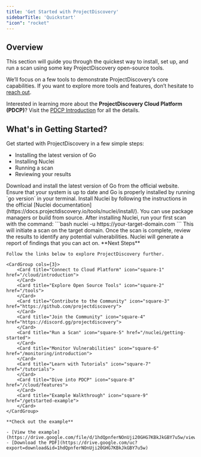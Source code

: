 ```yaml
---
title: 'Get Started with ProjectDiscovery'
sidebarTitle: 'Quickstart'
"icon": "rocket"
---
```


## Overview

This section will guide you through the quickest way to install, set up, and run a scan using some key ProjectDiscovery open-source tools.

We’ll focus on a few tools to demonstrate ProjectDiscovery’s core capabilities. If you want to explore more tools and features, don’t hesitate to [reach out](/help).

<Tip> Interested in learning more about the **ProjectDiscovery Cloud Platform (PDCP)**? Visit the [PDCP Introduction](/cloud/introduction) for all the details. </Tip>

## What's in Getting Started?

Get started with ProjectDiscovery in a few simple steps:

- Installing the latest version of Go
- Installing Nuclei
- Running a scan
- Reviewing your results


<Steps>
    <Step title="Step 1: Installing the Latest Version of Go">
        Download and install the latest version of Go from the official website. Ensure that your system is up to date and Go is properly installed by running `go version` in your terminal.
    </Step>
    <Step title="Step 2: Installing Nuclei">
        Install Nuclei by following the instructions in the official [Nuclei documentation](https://docs.projectdiscovery.io/tools/nuclei/install/). You can use package managers or build from source.
    </Step>
    <Step title="Step 3: Running a Scan">
        After installing Nuclei, run your first scan with the command:
        ```bash
        nuclei -u https://your-target-domain.com
        ```
        This will initiate a scan on the target domain.
    </Step>
    <Step title="Step 4: Reviewing Your Results">
        Once the scan is complete, review the results to identify any potential vulnerabilities. Nuclei will generate a report of findings that you can act on.
    </Step>
</Steps>


<Tip>
    **Next Steps**

    Follow the links below to explore ProjectDiscovery further.

    <CardGroup cols={3}>
        <Card title="Connect to Cloud Platform" icon="square-1" href="/cloud/introduction">
        </Card>
        <Card title="Explore Open Source Tools" icon="square-2" href="/tools">
        </Card>
        <Card title="Contribute to the Community" icon="square-3" href="https://github.com/projectdiscovery">
        </Card>
        <Card title="Join the Community" icon="square-4" href="https://discord.gg/projectdiscovery">
        </Card>
        <Card title="Run a Scan" icon="square-5" href="/nuclei/getting-started">
        </Card>
        <Card title="Monitor Vulnerabilities" icon="square-6" href="/monitoring/introduction">
        </Card>
        <Card title="Learn with Tutorials" icon="square-7" href="/tutorials">
        </Card>
        <Card title="Dive into PDCP" icon="square-8" href="/cloud/features">
        </Card>
        <Card title="Example Walkthrough" icon="square-9" href="/getstarted-example">
        </Card>
    </CardGroup>

    **Check out the example**

    - [View the example](https://drive.google.com/file/d/1hdQpnferNOnUji20GHG7KBkJkGBY7u5w/view)
    - [Download the PDF](https://drive.google.com/uc?export=download&id=1hdQpnferNOnUji20GHG7KBkJkGBY7u5w)

</Tip>

